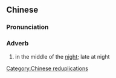 ==Chinese==
{{zh-forms|alt=夜媽媽}}

===Pronunciation===
{{zh-pron
|c=je6 maa4-1 maa4-1
|cat=adv
}}

===Adverb===
{{zh-adv}}

# {{lb|zh|Cantonese}} in the middle of the [[night]]; late at night

[[Category:Chinese reduplications]]